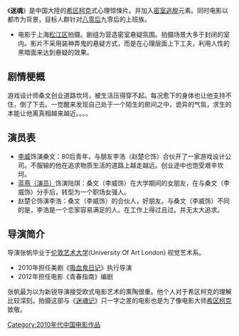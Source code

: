 《'''迷魂'''》是中国大陸的[[希区柯克|希区柯克]]式心理惊悚片。并加入[[密室逃脱|密室逃脱]]元素。同时电影以都市为背景，目标人群针对[[八零后|八零后]]九零后的上班族。 
* 电影于上海[[松江区|松江区]]拍摄。剧组为营造密室悬疑氛围。拍摄场景大多于封闭的室内。影片不采用装神弄鬼的悬疑方式，而是在心理层面上下工夫，利用人性的黑暗面来达到悬疑的效果。
== 剧情梗概 ==
游戏设计师桑文创业道路坎坷，被生活压得穿不起。每况愈下的身体也让他支持不住，倒了下去。一觉醒来发现自己处于一个陌生的房间之中，诡异的气氛，求生的本能让他离真相越来越近。。。。

== 演员表 ==
*[[李威|李威]]饰演桑文：80后青年，与朋友李浩（赵楚仑饰）合伙开了一家游戏设计公司。不服输的他在追求物质生活的道路上越走越远。创业途中也饱受艰辛坎坷。
*[[蓝燕（演员）|蓝燕（演员）]]饰演陆琪：桑文（李威饰）在大学期间的女朋友，在与桑文（李威饰）分手后，转型为一个职场女强人。
*赵楚仑饰演李浩：桑文（李威饰）的合伙人，好朋友。与桑文（李威饰）不同的是，李浩是一个恋家容易满足的人。在工作上得过且过。并无太大追求。
== 导演简介 ==
导演张帆毕业于[[伦敦艺术大学|伦敦艺术大学]](University Of Art London) 视觉艺术系。
*2010年担任美剧《[[吸血鬼日记|吸血鬼日记]]》执行导演
*2012年担任电影《青春指南》编剧
张帆最为以为新锐导演接受欧式电影艺术的熏陶很重。他个人对于希区柯克的理解比较深刻。拍摄这部与《[[迷魂记|迷魂记]]》只一字之差的电影也是为了像电影大师[[希区柯克|希区柯克]]致敬。

[[Category:2010年代中国电影作品|Category:2010年代中国电影作品]]